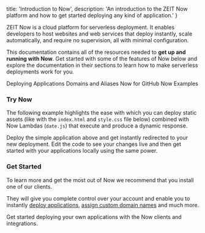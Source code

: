 
  title: 'Introduction to Now',
  description:
    'An introduction to the ZEIT Now platform and how to get started deploying any kind of application.'
}

ZEIT Now is a cloud platform for serverless deployment. It enables developers to host websites and web services that deploy instantly, scale automatically, and require no supervision, all with minimal configuration.

This documentation contains all of the resources needed to **get up and running with Now**. Get started with some of the features of Now below and explore the documentation in their sections to learn how to make serverless deployments work for you.

<SectionButtons>
  <SectionButton href="/docs/v2/deployments/basics">
    Deploying Applications
  </SectionButton>
  <SectionButton href="/docs/v2/domains-and-aliases/introduction-to-domains">
    Domains and Aliases
  </SectionButton>
  <SectionButton href="/docs/v2/integrations/now-for-github">
    Now for GitHub
  </SectionButton>
  <SectionButton href="/examples">Now Examples</SectionButton>
</SectionButtons>

### Try Now

The following example highlights the ease with which you can deploy static assets (like with the `index.html` and `style.css` file below) combined with Now Lambdas (`date.js`) that execute and produce a dynamic response.

<Introduction />

Deploy the simple application above and get instantly redirected to your new deployment. Edit the code to see your changes live and then get started with your applications locally using the same power.

### Get Started

To learn more and get the most out of Now we recommend that you install one of our clients.

They will give you complete control over your account and enable you to instantly [deploy applications](/docs/v2/deployments/basics), [assign custom domain names](/docs/v2/domains-and-aliases/aliasing-a-deployment) and much more.

<Card title="Read Next: Install" href="/docs/v2/getting-started/installation">
  Get started deploying your own applications with the Now clients and
  integrations.
</Card>

